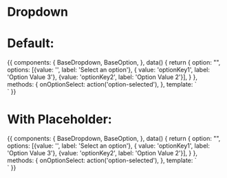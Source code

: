 
<Meta title="Components/BaseDropdown" component={BaseDropdown} />

# Dropdown

<Props of={BaseDropdown} />

# Default:

<Preview>
  <Story name="Default">
    {{
      components: {
        BaseDropdown,
        BaseOption,
      },
      data() {
        return {
          option: "",
          options: [{value: '', label: 'Select an option'}, { value: 'optionKey1', label: 'Option Value 3'}, {value: 'optionKey2', label: 'Option Value 2'}],
        }
      },
      methods: {
        onOptionSelect: action('option-selected'),
      },
      template: `
        <div class="p-16 flex justify-center w-full bg-gray-100">
          <BaseDropdown
            class="max-w-md"
            v-model="option"
            :options="options"
            />
        </div>`
    }}
  </Story>
</Preview>

# With Placeholder:

<Preview>
  <Story name="With Placeholder">
    {{
      components: {
        BaseDropdown,
        BaseOption,
      },
      data() {
        return {
          option: "",
          options: [{value: '', label: 'Select an option'}, { value: 'optionKey1', label: 'Option Value 3'}, {value: 'optionKey2', label: 'Option Value 2'}],
        }
      },
      methods: {
        onOptionSelect: action('option-selected'),
      },
      template: `
        <div class="p-16 flex justify-center w-full bg-gray-100">
          <BaseDropdown
            class="max-w-md"
            placeholder="Example Dropdown Placeholder"
            v-model="option"
            :options="options"
            />
        </div>`
    }}
  </Story>
</Preview>
